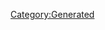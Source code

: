 {{Database/Music/MusicInfo
 |ID=106
 |Cov=107
 |Cd=1
 |Nam=101
 |Div=101
 |Ma=1
 |SerieId=3
 |SerieLogoId=3
 |WavId=107
 |VariationId=0
 |Dsc=101
 |Strt=10
 |ValkyrieBattle=1
 |ValkyrieIntro=1
 |ValkyrieIntroSky=1
 |DivaSolo=1
 |DivaMulti=1
 |Exp=1
}}
[[Category:Generated]]
